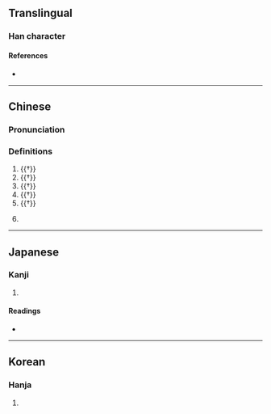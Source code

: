 {{character info}}
==Translingual==

===Han character===
{{Han char|rn=94|rad=犬|as=12|sn=16|four=97434|canj=FKIK|ids=⿱敝犬}}

====References====
* {{Han ref|kx=0718.090|dkj=20672|dj=1129.240|hdz=21367.020|uh=7358|ud=29528|bh=E675|bd=58997}}

----

==Chinese==
{{zh-forms|s=毙}}

===Pronunciation===
{{zh-pron
|m=bì
|c=bai6
|mc=y
|oc=y
|cat=n,v,a
}}

===Definitions===
{{zh-hanzi}}

# {{†}} {{zh-alt-form|斃|to [[die]]; to [[collapse]]}}
# {{†}} {{zh-alt-form|弊|[[fatigued]]; [[exhausted]]}}
# {{†}} {{zh-alt-form|弊|[[old]]; [[shabby]]}}
# {{†}} {{zh-alt-form|弊|[[harm]]; [[malpractice]]}}
# {{†}} {{zh-alt-form|幣|[[silk]] [[fabric]]s}}
# {{zh-hg}} {{zh-alt-form|獙|a kind of [[beast]]}}

----

==Japanese==

===Kanji===
{{ja-kanji|grade=|rs=犬12}}

# {{rfdef|ja|sort=犬12}}

====Readings====
* {{ja-readings|on=[[へい]] (hei), [[べい]] (bei), [[へつ]] (hetsu), [[べち]] (bechi)|kun=}}

----

==Korean==

===Hanja===
{{ko-hanja|hangeul=폐|eumhun=|rv=pye|mr=p'ye|y=phyey}}

# {{rfdef|ko|sort=犬12}}